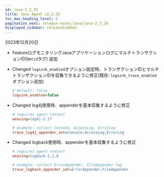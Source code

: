 ```yaml
---
id: java-2_2_25
title: Java Agent v2.2.25
toc_max_heading_level: 2
pagination_next: release-notes/java/java-2_2_24
displayed_sidebar: releaseSidebar
---
```


2023年12月20日

- <Status>Feature</Status>ログモニタリングJavaアプリケーションログにマルチトランザクションID(<code>@mtid</code>タグ) 追加

- <Status>Changed</Status> <code>logsink_enabled</code>オプション設定時、トランザクションIDとマルチトランザクションIDを収集できるように修正(既存: <code>logsink_trace_enabled</code>オプション追加)

  ```ini title="whatap.conf"
  # default: false
  logsink_enabled=false
  ```

- <Status>Changed</Status> log4j使用時、appenderを基本収集するように修正

  ```ini title="whatap.conf"
  # requires agent restart
  weaving=log4j-2.17

  # example: collect Console, AccessLog, ErrorLog 
  trace_log4j_appender_set=Console,AccessLog,ErrorLog
  ```

- <Status>Changed</Status> logback使用時、appenderを基本収集するように修正

  ```ini title="whatap.conf"
  # requires agent restart
  weaving=logback-1.2.8

  # example: collect ErrorAppender, FileAppender log
  trace_logback_appender_set=ErrorAppender,FileAppender
  ```


<DownloadJava ver="2.2.25" />
